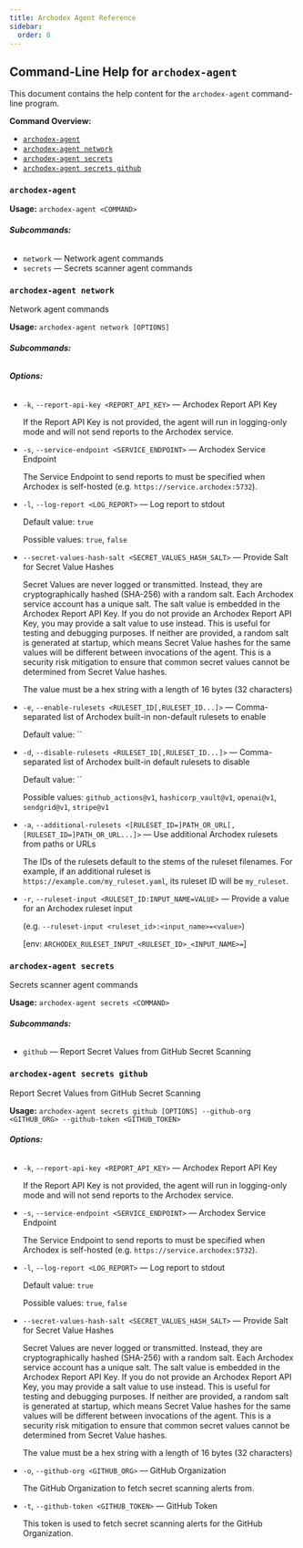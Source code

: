 ```yaml
---
title: Archodex Agent Reference
sidebar:
  order: 8
---
```


## Command-Line Help for `archodex-agent`

This document contains the help content for the `archodex-agent` command-line program.

**Command Overview:**

- [`archodex-agent`](#archodex-agent)
- [`archodex-agent network`](#archodex-agent-network)
- [`archodex-agent secrets`](#archodex-agent-secrets)
- [`archodex-agent secrets github`](#archodex-agent-secrets-github)

### `archodex-agent`

**Usage:** `archodex-agent <COMMAND>`

###### **Subcommands:**

- `network` — Network agent commands
- `secrets` — Secrets scanner agent commands

### `archodex-agent network`

Network agent commands

**Usage:** `archodex-agent network [OPTIONS]`

###### **Subcommands:**

###### **Options:**

- `-k`, `--report-api-key <REPORT_API_KEY>` — Archodex Report API Key

  If the Report API Key is not provided, the agent will run in logging-only mode and will not send reports to the
  Archodex service.

- `-s`, `--service-endpoint <SERVICE_ENDPOINT>` — Archodex Service Endpoint

  The Service Endpoint to send reports to must be specified when Archodex is self-hosted (e.g.
  `https://service.archodex:5732`).

- `-l`, `--log-report <LOG_REPORT>` — Log report to stdout

  Default value: `true`

  Possible values: `true`, `false`

- `--secret-values-hash-salt <SECRET_VALUES_HASH_SALT>` — Provide Salt for Secret Value Hashes

  Secret Values are never logged or transmitted. Instead, they are cryptographically hashed (SHA-256) with a random
  salt. Each Archodex service account has a unique salt. The salt value is embedded in the Archodex Report API Key. If
  you do not provide an Archodex Report API Key, you may provide a salt value to use instead. This is useful for testing
  and debugging purposes. If neither are provided, a random salt is generated at startup, which means Secret Value
  hashes for the same values will be different between invocations of the agent. This is a security risk mitigation to
  ensure that common secret values cannot be determined from Secret Value hashes.

  The value must be a hex string with a length of 16 bytes (32 characters)

- `-e`, `--enable-rulesets <RULESET_ID[,RULESET_ID...]>` — Comma-separated list of Archodex built-in non-default
  rulesets to enable

  Default value: ``

- `-d`, `--disable-rulesets <RULESET_ID[,RULESET_ID...]>` — Comma-separated list of Archodex built-in default rulesets
  to disable

  Default value: ``

  Possible values: `github_actions@v1`, `hashicorp_vault@v1`, `openai@v1`, `sendgrid@v1`, `stripe@v1`

- `-a`, `--additional-rulesets <[RULESET_ID=]PATH_OR_URL[,[RULESET_ID=]PATH_OR_URL...]>` — Use additional Archodex
  rulesets from paths or URLs

  The IDs of the rulesets default to the stems of the ruleset filenames. For example, if an additional ruleset is
  `https://example.com/my_ruleset.yaml`, its ruleset ID will be `my_ruleset`.

- `-r`, `--ruleset-input <RULESET_ID:INPUT_NAME=VALUE>` — Provide a value for an Archodex ruleset input

  (e.g. `--ruleset-input <ruleset_id>:<input_name>=<value>`)

  [env: `ARCHODEX_RULESET_INPUT_<RULESET_ID>_<INPUT_NAME>=`]

### `archodex-agent secrets`

Secrets scanner agent commands

**Usage:** `archodex-agent secrets <COMMAND>`

###### **Subcommands:**

- `github` — Report Secret Values from GitHub Secret Scanning

### `archodex-agent secrets github`

Report Secret Values from GitHub Secret Scanning

**Usage:** `archodex-agent secrets github [OPTIONS] --github-org <GITHUB_ORG> --github-token <GITHUB_TOKEN>`

###### **Options:**

- `-k`, `--report-api-key <REPORT_API_KEY>` — Archodex Report API Key

  If the Report API Key is not provided, the agent will run in logging-only mode and will not send reports to the
  Archodex service.

- `-s`, `--service-endpoint <SERVICE_ENDPOINT>` — Archodex Service Endpoint

  The Service Endpoint to send reports to must be specified when Archodex is self-hosted (e.g.
  `https://service.archodex:5732`).

- `-l`, `--log-report <LOG_REPORT>` — Log report to stdout

  Default value: `true`

  Possible values: `true`, `false`

- `--secret-values-hash-salt <SECRET_VALUES_HASH_SALT>` — Provide Salt for Secret Value Hashes

  Secret Values are never logged or transmitted. Instead, they are cryptographically hashed (SHA-256) with a random
  salt. Each Archodex service account has a unique salt. The salt value is embedded in the Archodex Report API Key. If
  you do not provide an Archodex Report API Key, you may provide a salt value to use instead. This is useful for testing
  and debugging purposes. If neither are provided, a random salt is generated at startup, which means Secret Value
  hashes for the same values will be different between invocations of the agent. This is a security risk mitigation to
  ensure that common secret values cannot be determined from Secret Value hashes.

  The value must be a hex string with a length of 16 bytes (32 characters)

- `-o`, `--github-org <GITHUB_ORG>` — GitHub Organization

  The GitHub Organization to fetch secret scanning alerts from.

- `-t`, `--github-token <GITHUB_TOKEN>` — GitHub Token

  This token is used to fetch secret scanning alerts for the GitHub Organization.
